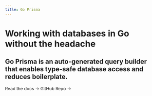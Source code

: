 ```yaml
---
title: Go Prisma
---
```





<div className={styles.container} style={{ height: '100%' }}>
  <div>
    <div className={styles.jumbotron}>
      <h1 className={styles.heading}>
        Working with databases in Go without the headache
      </h1>
      <h2 className={styles.subheading}>
        Go Prisma is an auto-generated query builder that enables type-safe database access and reduces boilerplate.
      </h2>
      <div className={styles.buttons}>
        <Link href="/docs" className={styles.btnPrimary}>
          Read the docs
          <span>→</span>
        </Link>
        <Link href="https://github.com/prisma/prisma-client-go" className={styles.btnSecondary}>
          GitHub Repo
          <span>→</span>
        </Link>
      </div>
    </div>
  </div>
</div>

